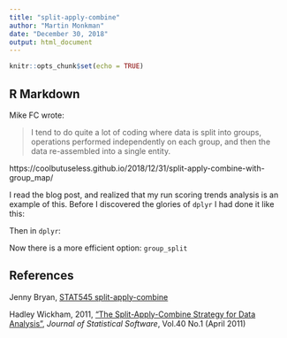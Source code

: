 ```yaml
---
title: "split-apply-combine"
author: "Martin Monkman"
date: "December 30, 2018"
output: html_document
---
```


```r
knitr::opts_chunk$set(echo = TRUE)
```

## R Markdown

Mike FC wrote:

> I tend to do quite a lot of coding where data is split into groups, operations performed independently on each group, and then the data re-assembled into a single entity.

https://coolbutuseless.github.io/2018/12/31/split-apply-combine-with-group_map/

I read the blog post, and realized that my run scoring trends analysis is an example of this. Before I discovered the glories of `dplyr` I had done it like this:



Then in `dplyr`:


Now there is a more efficient option: `group_split` 




## References

Jenny Bryan, [STAT545 split-apply-combine](https://speakerdeck.com/jennybc/ubc-stat545-split-apply-combine-intro)

Hadley Wickham, 2011, ["The Split-Apply-Combine Strategy for Data Analysis"](https://www.jstatsoft.org/article/view/v040i01/v40i01.pdf), _Journal of Statistical Software_, Vol.40 No.1 (April 2011)